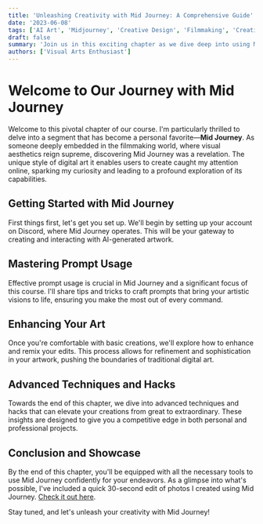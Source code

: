```yaml
---
title: 'Unleashing Creativity with Mid Journey: A Comprehensive Guide'
date: '2023-06-08'
tags: ['AI Art', 'Midjourney', 'Creative Design', 'Filmmaking', 'Creative Design']
draft: false
summary: 'Join us in this exciting chapter as we dive deep into using Mid Journey, an AI tool that revolutionizes digital art and photography. From setting up your account to mastering advanced editing techniques, this guide is packed with insights to enhance your visual projects.'
authors: ['Visual Arts Enthusiast']
---
```


# Welcome to Our Journey with Mid Journey

Welcome to this pivotal chapter of our course. I'm particularly thrilled to delve into a segment that has become a personal favorite—**Mid Journey**. As someone deeply embedded in the filmmaking world, where visual aesthetics reign supreme, discovering Mid Journey was a revelation. The unique style of digital art it enables users to create caught my attention online, sparking my curiosity and leading to a profound exploration of its capabilities.

## Getting Started with Mid Journey

First things first, let's get you set up. We'll begin by setting up your account on Discord, where Mid Journey operates. This will be your gateway to creating and interacting with AI-generated artwork.

## Mastering Prompt Usage

Effective prompt usage is crucial in Mid Journey and a significant focus of this course. I'll share tips and tricks to craft prompts that bring your artistic visions to life, ensuring you make the most out of every command.

## Enhancing Your Art

Once you're comfortable with basic creations, we'll explore how to enhance and remix your edits. This process allows for refinement and sophistication in your artwork, pushing the boundaries of traditional digital art.

## Advanced Techniques and Hacks

Towards the end of this chapter, we dive into advanced techniques and hacks that can elevate your creations from great to extraordinary. These insights are designed to give you a competitive edge in both personal and professional projects.

## Conclusion and Showcase

By the end of this chapter, you'll be equipped with all the necessary tools to use Mid Journey confidently for your endeavors. As a glimpse into what's possible, I've included a quick 30-second edit of photos I created using Mid Journey. [Check it out here](#).

Stay tuned, and let's unleash your creativity with Mid Journey!


